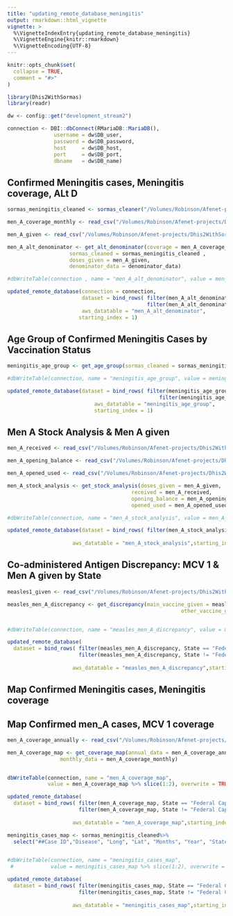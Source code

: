 ```yaml
---
title: "updating_remote_database_meningitis"
output: rmarkdown::html_vignette
vignette: >
  %\VignetteIndexEntry{updating_remote_database_meningitis}
  %\VignetteEngine{knitr::rmarkdown}
  %\VignetteEncoding{UTF-8}
---
```


```r
knitr::opts_chunk$set(
  collapse = TRUE,
  comment = "#>"
)
```

```r
library(Dhis2WithSormas)
library(readr)
```

```r
dw <- config::get("development_stream2")

connection <- DBI::dbConnect(RMariaDB::MariaDB(),
               username = dw$DB_user,
               password = dw$DB_password,
               host     = dw$DB_host,
               port     = dw$DB_port,
               dbname   = dw$DB_name)
```




##   Confirmed Meningitis cases, Meningitis coverage, ALt D

```r
sormas_meningitis_cleaned <- sormas_cleaner("/Volumes/Robinson/Afenet-projects/Dhis2WithSormas/data-raw/sormas_meningitis.csv")

men_A_coverage_monthly <- read_csv("/Volumes/Robinson/Afenet-projects/Dhis2WithSormas/data-raw/meningitis_coverage_monthly.csv")

men_A_given <- read_csv("/Volumes/Robinson/Afenet-projects/Dhis2WithSormas/data-raw/men_A_given.csv")

```

```r

men_A_alt_denominator <- get_alt_denominator(coverage = men_A_coverage_monthly,
                    sormas_cleaned = sormas_meningitis_cleaned ,
                    doses_given = men_A_given, 
                    denominator_data = denominator_data)

#dbWriteTable(connection , name = "men_A_alt_denominator", value = men_A_alt_denominator %>% slice(1:2), overwrite = TRUE)

updated_remote_database(connection = connection,
                        dataset = bind_rows( filter(men_A_alt_denominator, State == "Federal Capital Territory"),
                                             filter(men_A_alt_denominator, State != "Federal Capital Territory") ),
                        aws_datatable = "men_A_alt_denominator", 
                       starting_index = 1)
```

## Age Group of Confirmed Meningitis Cases by Vaccination Status

```r

meningitis_age_group <- get_age_group(sormas_cleaned = sormas_meningitis_cleaned)

#dbWriteTable(connection, name = "meningitis_age_group", value = meningitis_age_group %>% slice(1:2), overwrite = TRUE)

updated_remote_database(dataset = bind_rows( filter(meningitis_age_group, State == "Federal Capital Territory"),
                                                 filter(meningitis_age_group, State != "Federal Capital Territory") ), 
                            aws_datatable = "meningitis_age_group",
                            starting_index = 1)

```

## Men A Stock Analysis & Men A given


```r

men_A_received <- read_csv("/Volumes/Robinson/Afenet-projects/Dhis2WithSormas/data-raw/men_A_Received.csv")

men_A_opening_balance <- read_csv("/Volumes/Robinson/Afenet-projects/Dhis2WithSormas/data-raw/men_A_OB.csv")

men_A_opened_used <- read_csv("/Volumes/Robinson/Afenet-projects/Dhis2WithSormas/data-raw/men_A_Doses_Opened.csv")

```

```r
men_A_stock_analysis <- get_stock_analysis(doses_given = men_A_given,
                                        received = men_A_received,
                                        opening_balance = men_A_opening_balance,
                                        opened_used = men_A_opened_used)

#dbWriteTable(connection, name = "men_A_stock_analysis", value = men_A_stock_analysis %>% slice(1:2), overwrite = TRUE)

updated_remote_database(dataset = bind_rows( filter(men_A_stock_analysis, State == "Federal Capital Territory"), filter(men_A_stock_analysis, State != "Federal Capital Territory") ), 
                     
                     aws_datatable = "men_A_stock_analysis",starting_index = 1)
```

## Co-administered Antigen Discrepancy: MCV 1 & Men A given by State
```r

measles1_given <- read_csv("/Volumes/Robinson/Afenet-projects/Dhis2WithSormas/data-raw/measles1_given.csv")

```



```r
measles_men_A_discrepancy <- get_discrepancy(main_vaccine_given = measles1_given, 
                                                        other_vaccine_given = men_A_given)


#dbWriteTable(connection, name = "measles_men_A_discrepancy", value = measles_men_A_discrepancy %>% slice(1:2), overwrite = TRUE)

updated_remote_database(
  dataset = bind_rows( filter(measles_men_A_discrepancy, State == "Federal Capital Territory"),
                       filter(measles_men_A_discrepancy, State != "Federal Capital Territory") ), 
                     
                     aws_datatable = "measles_men_A_discrepancy",starting_index = 1)
```

## Map Confirmed Meningitis cases, Meningitis coverage


## Map Confirmed men_A cases, MCV 1 coverage


```r
men_A_coverage_annually <- read_csv("/Volumes/Robinson/Afenet-projects/Dhis2WithSormas/data-raw/meningitis_coverage_annualized.csv")

```


```r
men_A_coverage_map <- get_coverage_map(annual_data = men_A_coverage_annually,
                 monthly_data = men_A_coverage_monthly)


dbWriteTable(connection, name = "men_A_coverage_map", 
             value = men_A_coverage_map %>% slice(1:2), overwrite = TRUE)

updated_remote_database(
  dataset = bind_rows( filter(men_A_coverage_map, State == "Federal Capital Territory"),
                       filter(men_A_coverage_map, State != "Federal Capital Territory") ), 
                     
                     aws_datatable = "men_A_coverage_map",starting_index = 1)


```


```r
meningitis_cases_map <- sormas_meningitis_cleaned%>%
  select("##Case ID","Disease", "Long", "Lat", "Months", "Year", "State", "LGA")


#dbWriteTable(connection, name = "meningitis_cases_map", 
 #            value = meningitis_cases_map %>% slice(1:2), overwrite = TRUE)

updated_remote_database(
  dataset = bind_rows( filter(meningitis_cases_map, State == "Federal Capital Territory"),
                       filter(meningitis_cases_map, State != "Federal Capital Territory") ), 
                     
                     aws_datatable = "meningitis_cases_map",starting_index = 1)


```

